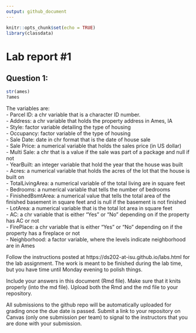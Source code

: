 ```yaml
---
output: github_document
---
```


<!-- README.md is generated from README.Rmd. Please edit the README.Rmd file -->


```r
knitr::opts_chunk$set(echo = TRUE)
library(classdata)
```

# Lab report #1

## Question 1: 
```r
str(ames)
?ames
```
  The variables are:  
  - Parcel ID: a chr variable that is a character ID number.  
  - Address: a chr variable that holds the property address in Ames, IA  
  - Style: factor variable detailing the type of housing  
  - Occupancy: factor variable of the type of housing  
  - Sale Date: date in chr format that is the date of house sale  
  - Sale Price: a numerical variable that holds the sales price (in US dollar)  
  - Multi Sale: a chr that is a value if the sale was part of a package and null if not  
  - YearBuilt: an integer variable that hold the year that the house was built  
  - Acres: a numerical variable that holds the acres of the lot that the house is built on  
  - TotalLivingArea: a numerical variable of the total living are in square feet  
  - Bedrooms: a numerical variable that tells the number of bedrooms  
  - FinishedBsmtArea: a numerical value that tells the total area of the finished basement in square feet and is null if the basement is not finished  
  - LotArea: a numerical variable that is the total lot area in square feet  
  - AC: a chr variable that is either "Yes" or "No" depending on if the property has AC or not  
  - FirePlace:  a chr variable that is either "Yes" or "No" depending on if the property has a fireplace or not  
  - Neighborhood: a factor variable, where the levels indicate neighborhood are in Ames  


Follow the instructions posted at https://ds202-at-isu.github.io/labs.html for the lab assignment. The work is meant to be finished during the lab time, but you have time until Monday evening to polish things.

Include your answers in this document (Rmd file). Make sure that it knits properly (into the md file). Upload both the Rmd and the md file to your repository.  

All submissions to the github repo will be automatically uploaded for grading once the due date is passed.
Submit a link to your repository on Canvas (only one submission per team) to signal to the instructors that you are done with your submission.
